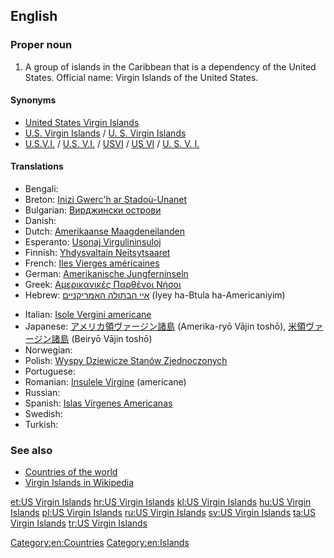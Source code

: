 ==English==
{{wikipedia}}

===Proper noun===
{{en-proper noun|head=[[US]] [[Virgin]] [[Island]]s}}

# A group of islands in the Caribbean that is a dependency of the United States. Official name: Virgin Islands of the United States.

====Synonyms====
* [[United States Virgin Islands]]
* [[U.S. Virgin Islands]] / [[U. S. Virgin Islands]]
* [[U.S.V.I.]] / [[U.S. V.I.]] / [[USVI]] / [[US VI]] / [[U. S. V. I.]] {{qualifier|abbreviations}}

====Translations====
{{trans-top|Country in the Carribean}}
* Bengali: {{t-|bn|মার্কিন ভার্জিন দ্বীপপুঞ্জ}}
* Breton: [[Inizi Gwerc'h ar Stadoù-Unanet]]
* Bulgarian: [[Вирджински острови]]
* Danish: {{t-|da|Amerikanske Jomfruøer}}
* Dutch: [[Amerikaanse Maagdeneilanden]]
* Esperanto: [[Usonaj Virgulininsuloj]]
* Finnish: [[Yhdysvaltain Neitsytsaaret]]
* French: [[Iles Vierges américaines]]
* German: [[Amerikanische Jungferninseln]]
* Greek: [[Αμερικανικές Παρθένοι Νήσοι]] {{f|p}}
* Hebrew: [[איי הבתולה האמריקניים]] (Iyey ha-Btula ha-Americaniyim)
{{trans-mid}}
* Italian: [[Isole Vergini americane]]
* Japanese: [[アメリカ領ヴァージン諸島]] (Amerika-ryō Vājin toshō), [[米領ヴァージン諸島]] (Beiryō Vājin toshō)
* Norwegian: {{t-|no|Amerikanske Jomfruøyene|p}}
* Polish: [[Wyspy Dziewicze Stanów Zjednoczonych]]
* Portuguese: {{t+|pt|Ilhas Virgens Americanas}}
* Romanian: [[Insulele Virgine]] (americane) {{f|p}}
* Russian: {{t+|ru|Американские Виргинские острова|m-p|tr=Amerikánskije Virgínskije ostrová}}
* Spanish: [[Islas Vírgenes Americanas]]
* Swedish: {{t+|sv|Amerikanska Jungfruöarna}}
* Turkish: {{t-|tr|ABD Virgin Adaları}}
{{trans-bottom}}

===See also===
* [[Appendix:Countries of the world|Countries of the world]]
* [[w:Virgin_Islands|Virgin Islands in Wikipedia]]

[[Category:en:Countries]]
[[Category:en:Islands]]

[[et:US Virgin Islands]]
[[hr:US Virgin Islands]]
[[kl:US Virgin Islands]]
[[hu:US Virgin Islands]]
[[pl:US Virgin Islands]]
[[ru:US Virgin Islands]]
[[sv:US Virgin Islands]]
[[ta:US Virgin Islands]]
[[tr:US Virgin Islands]]